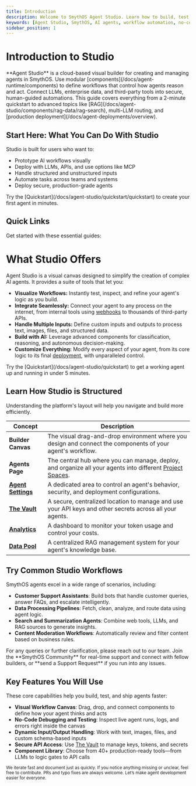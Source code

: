```yaml
---
title: Introduction
description: Welcome to SmythOS Agent Studio. Learn how to build, test, and deploy powerful AI agents using our visual workflow builder and no-code tools.
keywords: [Agent Studio, SmythOS, AI agents, workflow automation, no-code, visual builder]
sidebar_position: 1
---
```

# Introduction to Studio

<InfoCallout title="What is Agent Studio?">
**Agent Studio** is a cloud-based visual builder for creating and managing agents in SmythOS. Use modular [components](/docs/agent-runtime/components) to define workflows that control how agents reason and act. Connect LLMs, enterprise data, and third-party tools into secure, human-guided automations.
This guide covers everything from a 2-minute quickstart to advanced topics like [RAG](/docs/agent-studio/components/rag-data/rag-search), multi-LLM routing, and [production deployment](/docs/agent-deployments/overview).
</InfoCallout>

## Start Here: What You Can Do With Studio

Studio is built for users who want to:

- Prototype AI workflows visually  
- Deploy with LLMs, APIs, and use options like MCP  
- Handle structured and unstructured inputs  
- Automate tasks across teams and systems  
- Deploy secure, production-grade agents  

<TipCallout title="Just getting started?">
Try the [Quickstart](/docs/agent-studio/quickstart/quickstart) to create your first agent in minutes.
</TipCallout>

## Quick Links
Get started with these essential guides:
<CardGrid>
  <Card
    title="Quickstart"
    description="Ship your first agent in 2 minutes."
    to="/docs/agent-studio/quickstart/quickstart"
  />
<Card
    title="Testing Agents"
    description="Testing your agents."
    to="/docs/agent-studio/build-agents/debugging"
  />
  <Card
    title="Explore Integrations"
    description="Core integrations at a glance."
    to="/docs/agent-studio/integrations/index"
  />
</CardGrid>

# What Studio Offers

Agent Studio is a visual canvas designed to simplify the creation of complex AI agents. It provides a suite of tools that let you:

* **Visualize Workflows:** Instantly test, inspect, and refine your agent's logic as you build.
* **Integrate Seamlessly:** Connect your agent to any process on the internet, from internal tools using [webhooks](/docs/agent-deployments/deployments/deploy-as-webhook) to thousands of third-party APIs.
* **Handle Multiple Inputs:** Define custom inputs and outputs to process text, images, files, and structured data.
* **Build with AI:** Leverage advanced components for classification, reasoning, and autonomous decision-making.
* **Customize Everything:** Modify every aspect of your agent, from its core logic to its final [deployment](/docs/agent-deployments/overview), with unparalleled control.

<TipCallout title="Not sure where to start?">
Try the [Quickstart](/docs/agent-studio/quickstart) to get a working agent up and running in under 5 minutes.
</TipCallout>

## Learn How Studio is Structured

Understanding the platform's layout will help you navigate and build more efficiently.

| Concept             | Description                                                                                             |
| ------------------- | ------------------------------------------------------------------------------------------------------- |
| **Builder Canvas** | The visual drag-and-drop environment where you design and connect the components of your agent's workflow. |
| **Agents Page** | The central hub where you can manage, deploy, and organize all your agents into different [Project Spaces](/docs/account-management/spaces-management). |
| **[Agent Settings](/docs/agent-studio/manage-agents/overview)** | A dedicated area to control an agent's behavior, security, and deployment configurations.      |
| **[The Vault](/docs/agent-collaboration/working-with-agents/vault)** | A secure, centralized location to manage and use your API keys and other secrets across all your agents. |
| **[Analytics](/docs/agent-collaboration/working-with-agents/analytics)** | A dashboard to monitor your token usage and control your costs.                                 |
| **[Data Pool](/docs/agent-collaboration/working-with-agents/data-spaces)** | A centralized RAG management system for your agent's knowledge base. |

<Divider />

## Try Common Studio Workflows

SmythOS agents excel in a wide range of scenarios, including:

- **Customer Support Assistants**: Build bots that handle customer queries, answer FAQs, and escalate intelligently.
- **Data Processing Pipelines**: Fetch, clean, analyze, and route data using agent logic.
- **Search and Summarization Agents**: Combine web tools, LLMs, and RAG sources to generate insights.
- **Content Moderation Workflows**: Automatically review and filter content based on business rules.

<InfoCallout title="Need More Help?">
  For any queries or further clarification, please reach out to our team. Join the **SmythOS Community** for real-time support and connect with fellow builders, or **send a Support Request** if you run into any issues.
</InfoCallout>

## Key Features You Will Use

These core capabilities help you build, test, and ship agents faster:

- **Visual Workflow Canvas**: Drag, drop, and connect components to define how your agent thinks and acts  
- **No-Code Debugging and Testing**: Inspect live agent runs, logs, and errors right inside the canvas  
- **Dynamic Input/Output Handling**: Work with text, images, files, and custom schema-based inputs  
- **Secure API Access**: Use [The Vault](/docs/agent-collaboration/working-with-agents/vault) to manage keys, tokens, and secrets  
- **Component Library**: Choose from 40+ production-ready tools—from LLMs to logic gates to API calls  

<Spacer size="md" />

<small>
We iterate fast and document just as quickly. If you notice anything missing or unclear, feel free to contribute. PRs and typo fixes are always welcome. Let’s make agent development easier for everyone.
</small>